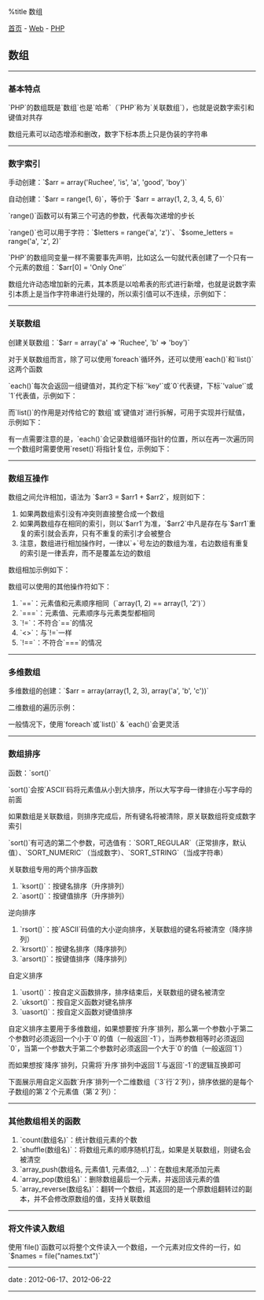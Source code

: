 %title 数组

[[../../../index|首页]] - [[../index|Web]] - [[index|PHP]]
==数组==
----
===基本特点===

`PHP`的数组既是`数组`也是`哈希`（`PHP`称为`关联数组`），也就是说数字索引和键值对共存

数组元素可以动态增添和删改，数字下标本质上只是伪装的字符串
----
===数字索引===

手动创建：`$arr = array('Ruchee', 'is', 'a', 'good', 'boy')`

自动创建：`$arr = range(1, 6)`，等价于 `$arr = array(1, 2, 3, 4, 5, 6)`

`range()`函数可以有第三个可选的参数，代表每次递增的步长

`range()`也可以用于字符：`$letters = range('a', 'z')`、`$some_letters = range('a', 'z', 2)`

`PHP`的数组同变量一样不需要事先声明，比如这么一句就代表创建了一个只有一个元素的数组：`$arr[0] = 'Only One'`

数组允许动态增加新的元素，其本质是以哈希表的形式进行新增，也就是说数字索引本质上是当作字符串进行处理的，所以索引值可以不连续，示例如下：

{{{PHP
<pre class="brush: php">
$arr = range('a', 'c');  // 现有的元素为'a'、'b'、'c'

$arr[4] = 'd';  // 在下标为4的位置新增了一个元素，注意，下标3没有设置

echo "$arr[3]\n";  //  错误，没有$arr[3]这个元素

echo "$arr[4]\n";  //  正确，下标4就是新增的元素'd'
</pre>
}}}
----
===关联数组===

创建关联数组：`$arr = array('a' => 'Ruchee', 'b' => 'boy')`

对于关联数组而言，除了可以使用`foreach`循环外，还可以使用`each()`和`list()`这两个函数

`each()`每次会返回一组键值对，其约定下标`'key'`或`0`代表键，下标`'value'`或`1`代表值，示例如下：

{{{PHP
<pre class="brush: php">
$arr = array('a' => 'Ruchee', 'b' => 'is', 'c' => 'boy');

while($elm = each($arr)){
	echo $elm['key'] . " => " . $elm['value'] . "\n";
	//  或者echo $elm[0] . " => " . $elm[1] . "\n";
}
</pre>
}}}

而`list()`的作用是对传给它的`数组`或`键值对`进行拆解，可用于实现并行赋值，示例如下：

{{{PHP
<pre class="brush: php">
$arr = array('a' => 'Ruchee', 'b' => 'is', 'c' => 'boy');

while(list($a, $b) = each($arr)){
	echo $a . " => " . $b . "\n";
}
</pre>
}}}

有一点需要注意的是，`each()`会记录数组循环指针的位置，所以在再一次遍历同一个数组时需要使用`reset()`将指针复位，示例如下：

{{{PHP
<pre class="brush: php">
while(list($a, $b) = each($arr)){
	echo $a . " => " . $b . "\n";
}

reset($arr);  // 将循环指针复位

while(list($a, $b) = each($arr)){
	echo $a . " => " . $b . "\n";
}
</pre>
}}}
----
===数组互操作===

数组之间允许相加，语法为 `$arr3 = $arr1 + $arr2`，规则如下：

# 如果两数组索引没有冲突则直接整合成一个数组
# 如果两数组存在相同的索引，则以`$arr1`为准，`$arr2`中凡是存在与`$arr1`重复的索引就会丢弃，只有不重复的索引才会被整合
# 注意，数组进行相加操作时，一律以`+`号左边的数组为准，右边数组有重复的索引是一律丢弃，而不是覆盖左边的数组

数组相加示例如下：

{{{PHP
<pre class="brush: php">
$a = range(1, 3);  //  1 2 3
$b = range(4, 7);  //  4 5 6 7

$c = $a + $b;      //  1 2 3 7
</pre>
}}}

数组可以使用的其他操作符如下：

# `==`：元素值和元素顺序相同（`array(1, 2) == array(1, '2')`）
# `===`：元素值、元素顺序与元素类型都相同
# `!=`：不符合`==`的情况
# `<>`：与`!=`一样
# `!==`：不符合`===`的情况
----
===多维数组===

多维数组的创建：`$arr = array(array(1, 2, 3), array('a', 'b', 'c'))`

二维数组的遍历示例：

{{{PHP
<pre class="brush: php">
$arr = array(array(1, 2, 3), array('a', 'b', 'c'));

// 第一种方法，使用多重foreach循环
foreach($arr as $key => $value){
	echo "子数组$key：\n";
	foreach($value as $k => $v){
		echo "$k => $v\n";
	}
}

// 第二种方法，使用多重for循环
for($i = 0; $i < 2; $i++){
	echo "子数组$i：\n";
	for($j = 0; $j < 3; $j++){
		echo "$j => {$arr[$i][$j]}\n";
	}
}
</pre>
}}}

一般情况下，使用`foreach`或`list()` & `each()`会更灵活
----
===数组排序===

函数：`sort()`

`sort()`会按`ASCII`码将元素值从小到大排序，所以大写字母一律排在小写字母的前面

如果数组是关联数组，则排序完成后，所有键名将被清除，原关联数组将变成数字索引

`sort()`有可选的第二个参数，可选值有：`SORT_REGULAR`（正常排序，默认值）、`SORT_NUMERIC`（当成数字）、`SORT_STRING`（当成字符串）

关联数组专用的两个排序函数

# `ksort()`：按键名排序（升序排列）
# `asort()`：按键值排序（升序排列）

逆向排序

# `rsort()`：按`ASCII`码值的大小逆向排序，关联数组的键名将被清空（降序排列）
# `krsort()`：按键名排序（降序排列）
# `arsort()`：按键值排序（降序排列）

自定义排序

# `usort()`：按自定义函数排序，排序结束后，关联数组的键名被清空
# `uksort()`：按自定义函数对键名排序
# `uasort()`：按自定义函数对键值排序

自定义排序主要用于多维数组，如果想要按`升序`排列，那么第一个参数小于第二个参数时必须返回一个小于`0`的值（一般返回`-1`），当两参数相等时必须返回`0`，当第一个参数大于第二个参数时必须返回一个大于`0`的值（一般返回`1`）

而如果想按`降序`排列，只需将`升序`排列中返回`1`与返回`-1`的逻辑互换即可

下面展示用自定义函数`升序`排列一个二维数组（`3`行`2`列），排序依据的是每个子数组的第`2`个元素值（第`2`列）：

{{{PHP
<pre class="brush: php">
$arr = array(array('a', 3),
			 array('b', 1),
			 array('c', 2));

// 自定义排序函数
function compare($x, $y){
	if($x[1] < $y[1]){
		return -1;
	}
	else if($x[1] > $y[1]){
		return 1;
	}
	else{
		return 0;
	}
}

// 应用自定义函数排序
usort($arr, 'compare');

// 输出排序结果
print_r($arr);
</pre>
}}}
----
===其他数组相关的函数===

# `count(数组名)`：统计数组元素的个数
# `shuffle(数组名)`：将数组元素的顺序随机打乱，如果是关联数组，则键名会被清空
# `array_push(数组名, 元素值1, 元素值2, ...)`：在数组末尾添加元素
# `array_pop(数组名)`：删除数组最后一个元素，并返回该元素的值
# `array_reverse(数组名)`：翻转一个数组，其返回的是一个原数组翻转过的副本，并不会修改原数组的值，支持关联数组
----
===将文件读入数组===

使用`file()`函数可以将整个文件读入一个数组，一个元素对应文件的一行，如 `$names = file("names.txt")`
----
<red>date</red> : 2012-06-17、2012-06-22
----
